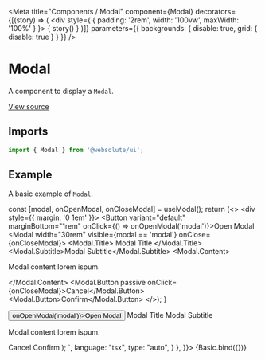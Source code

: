 
<Meta
  title="Components / Modal"
  component={Modal}
  decorators={[(story) => (
    <div style={ { padding: '2rem', width: '100vw', maxWidth: '100%' } }>
      { story() }
    </div>
  )]}
  parameters={{ backgrounds: { disable: true, grid: { disable: true } } }}
/>

# Modal

A component to display a `Modal`.

[View source](https://github.com/actarian/design-system/tree/main/src/ui/components/modal)

## Imports

```js
import { Modal } from '@websolute/ui';
```

## Example

A basic example of `Modal`.

  const [modal, onOpenModal, onCloseModal] = useModal();
  return (<>
    <div style={{ margin: '0 1em' }}>
      <Button variant="default" marginBottom="1rem" onClick={() => onOpenModal('modal')}>Open Modal</Button>
      <Modal width="30rem" visible={modal == 'modal'} onClose={onCloseModal}>
        <Modal.Title>
          <Text size="8" fontWeight="700">Modal Title</Text>
        </Modal.Title>
        <Modal.Subtitle>Modal Subtitle</Modal.Subtitle>
        <Modal.Content>
          <p>Modal content lorem ispum.</p>
        </Modal.Content>
        <Modal.Button passive onClick={onCloseModal}>Cancel</Modal.Button>
        <Modal.Button>Confirm</Modal.Button>
      </Modal>
    </div>
  </>);
}

<Canvas>
  <Story name="basic" args={{ type: 'default' }} parameters={{
    docs: {
      source: {
        code: `
  const [modal, onOpenModal, onCloseModal] = useModal();
  return (<>
      <Button variant="default" marginBottom="1rem" onClick={() => onOpenModal('modal')}>Open Modal</Button>
      <Modal width="30rem" visible={modal == 'modal'} onClose={onCloseModal}>
        <Modal.Title>
          <Text size="8" fontWeight="700">Modal Title</Text>
        </Modal.Title>
        <Modal.Subtitle>Modal Subtitle</Modal.Subtitle>
        <Modal.Content>
          <p>Modal content lorem ispum.</p>
        </Modal.Content>
        <Modal.Button passive onClick={onCloseModal}>Cancel</Modal.Button>
        <Modal.Button>Confirm</Modal.Button>
      </Modal>
  </>);
        `,
        language: "tsx",
        type: "auto",
      }
    },
  }}>
    {Basic.bind({})}
  </Story>
</Canvas>
